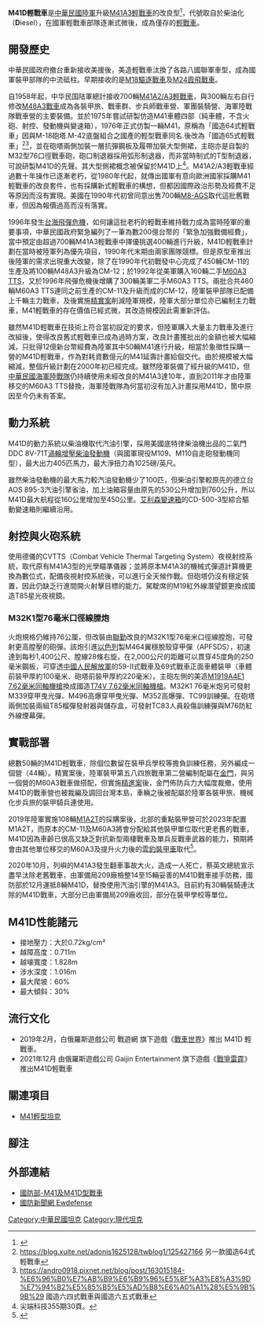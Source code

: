 {{Refimprove|time=2017-05-09T23:03:19+00:00}}
{{Infobox Weapon
|name= M-41D輕坦克
|image= File:M41D in Chengkungling 20111009a.jpg
|image_size= 300px
|caption= [[成功嶺|成功嶺]]展示中的M41D輕戰車。
|origin= {{ROC}}
|type= [[輕戰車|輕戰車]]
<!-- 種類選擇 -->
|is_ranged=yes
|is_bladed=
|is_explosive=yes
|is_artillery=yes
|is_vehicle=yes
|is_missile=
|is_UK=
<!-- 服役記錄 -->
|service= 1999 -
|used_by={{ROC}}
|wars= 
<!-- 生產歷史 -->
|designer= [[陸軍兵工整備發展中心|陸軍兵工整備發展中心]]
|design_date=1996 - 1998
|manufacturer=
|unit_cost=
|production_date= 1999 - 2000
|number= 50
|variants= 
<!-- 基本規格 -->
|spec_label=
|weight=25噸 
|length= 8.212公尺
|part_length= 
|width=3.198公尺
|height=3.075公尺（含對空機槍高度）
|diameter=
|wingspan=
|crew=4
<!-- 投射武器規格 --> 
|cartridge= 
|caliber=
|barrels=
|action= 
|rate= 
|velocity= 
|energy= 
|range= 
|max_range= 
|feed= 
|sights= [[德州儀器|德州儀器]]CVTTS夜視射控系統<br>雷射測距儀
<!-- 火炮規格 -->
|breech=
|recoil=
|carriage=
|elevation=-9º~19º
|traverse=360º　
<!-- 刃器規格 --> 
|blade_type=
|hilt_type=
|sheath_type=
|head_type=
|haft_type=
<!-- 爆炸物內填炸藥規格 --> 
|filling=
|filling_weight=
|detonation=
|yield=
<!-- 車輛/飛彈 規格 -->
|armour=均質鋼裝甲
|primary_armament=一門M32K1型76mm炮
|secondary_armament=1挺M2HB型12.7mm機槍<br>1挺[[T74排用機槍|T74型同軸機槍]]
|engine=底特律8V-71T柴油發動機
|engine_power=405匹馬力
|transmission=CD500型自動變速箱
|payload_capacity=
|fuel_capacity=760公升
|pw_ratio=
|suspension=扭力桿
|clearance=0.45公尺
|vehicle_range=450公里
|altitude=
|ceiling=
|speed=72公里／小時
|guidance=目視搜索，配有[[星光夜視鏡|星光夜視鏡]]<BR>數位彈道計算機
}}
'''M41D輕戰車'''是[[中華民國陸軍|中華民國陸軍]]升級[[M41轻型坦克|M41A3輕戰車]]的改良型<ref name="m41d">{{cite news |title=M41華克猛犬　國軍最「資深」現役戰車 |url=https://www.nownews.com/news/20180214/2702814/ |accessdate=2019-08-11 |work=今日新聞 |archive-date=2020-08-11 |archive-url=https://web.archive.org/web/20200811224830/https://www.nownews.com/news/20180214/2702814/ |dead-url=no }}</ref>，代號取自於柴油化（'''D'''iesel），在國軍輕戰車部隊逐漸式微後，成為僅存的[[輕戰車|輕戰車]]。

== 開發歷史 ==
中華民國政府撤台重新接收美援後，美造輕戰車汰換了各路八國聯軍車型，成為國軍裝甲部隊的中流砥柱。早期接收的是[[M18驅逐戰車|M18驅逐戰車]]及[[M24霞飛戰車|M24霞飛戰車]]。

自1958年起，中华民国陆軍總計接收700輛[[M41輕型坦克|M41A2/A3輕戰車]]，與300輛左右自行修改[[M48巴頓戰車|M48A3戰車]]成為各裝甲旅、戰車群、步兵師戰車營、軍團裝騎營、海軍陸戰隊戰車營的主要裝備。並於1975年嘗試研製仿造M41車體四部（純車體，不含火砲、射控、發動機與變速箱），1976年正式仿製一輛M41，原稱為「國造64式輕戰車」因與M-18砲塔.M-42底盤組合之國產的輕型戰車同名.後改為「國造65式輕戰車」<ref>https://blog.xuite.net/adonis1625128/twblog1/125427166 另一款國造64式輕戰車</ref><ref>https://andro0918.pixnet.net/blog/post/163015184-%E6%96%B0%E7%AB%B9%E6%B9%96%E5%8F%A3%E8%A3%9D%E7%94%B2%E5%85%B5%E5%AD%B8%E6%A0%A1%28%E5%9B%9B%29 {{Wayback|url=https://andro0918.pixnet.net/blog/post/163015184-%E6%96%B0%E7%AB%B9%E6%B9%96%E5%8F%A3%E8%A3%9D%E7%94%B2%E5%85%B5%E5%AD%B8%E6%A0%A1%28%E5%9B%9B%29 |date=20200927200622 }} 國造六四式戰車與國造六五式戰車</ref>，並在砲塔兩側加裝一層抗彈鋼板及履帶加裝大型側裙，主砲亦是自製的M32型76口徑戰車砲，砲口制退器採用弧形制退器，而非當時制式的T型制退器，可說研製M41D的先聲。其大型側裙概念被保留於M41D上<ref>尖端科技355期30頁。</ref>。M41A2/A3輕戰車經過數十年操作已逐漸老朽，從1980年代起，就傳出國軍有意向歐洲國家採購M41輕戰車的改良套件，也有採購新式輕戰車的構想，但都因國際政治形勢及經費不足等原因而沒有實現。美國在1990年代初曾同意出售700輛[[M8-AGS|M8-AGS]]取代這批舊戰車，但因為報價過高而沒有落實。

1996年發生[[台海飛彈危機|台海飛彈危機]]，如何讓這批老朽的輕戰車維持戰力成為當時陸軍的重要事項，中華民國政府緊急編列了一筆為數200億台幣的「緊急加強戰備經費」，當中預定由超過700輛M41A3輕戰車中擇優挑選400輛進行升級，M41D輕戰車計劃在當時被陸軍列為優先項目，1990年代末期由兩家團隊競標。但是原型車推出後陸軍的需求出現重大改變，除了在1990年代初戰發中心完成了450輛CM-11的生產及將100輛M48A3升級為CM-12；於1992年從美軍購入160輛二手[[M60巴頓|M60A3 TTS]]，又於1996年飛彈危機後增購了300輛美軍二手M60A3 TTS。兩批合共460輛M60A3 TTS連同之前生產的CM-11及升級而成的CM-12，陸軍裝甲部隊已配備上千輛主力戰車，及後實施[[精實案|精實案]]削減陸軍規模，陸軍大部分單位亦已編制主力戰車，M41輕戰車的存在價值已經式微，其改造規模因此需重新評估。

雖然M41D輕戰車在技術上符合當初設定的要求，但陸軍購入大量主力戰車及進行改組後，使得改良舊式輕戰車已成為過時方案，改良計畫獲批出的金額也被大幅縮減，只批得12億新台幣經費為陸軍其中50輛M41進行升級，相當於象徵性採購一營的M41D輕戰車，作為對耗資數億元的M41延壽計畫給個交代。由於規模被大幅縮減，整個升級計劃在2000年初已經完成。雖然陸軍裝備了經升級的M41D，但[[中華民國海軍陸戰隊|中華民國海軍陸戰隊]]仍持續使用未經改良的M41A3達10年，直到2011年才由陸軍移交的M60A3 TTS替換，海軍陸戰隊為何當初沒有加入計畫採用M41D，箇中原因至今仍未有答案。

== 動力系統 ==
M41D的動力系統以柴油機取代汽油引擎，採用美國底特律柴油機出品的二氣門DDC 8V-71T[[渦輪增壓器|渦輪增壓]][[柴油發動機|柴油發動機]]（與國軍現役M109、M110自走砲發動機同型），最大出力405匹馬力，最大淨扭力為1025磅/英尺。

雖然柴油發動機的最大馬力較汽油發動機少了100匹，但柴油引擎較原先的德立台AOS 895-3汽油引擎省油，加上油箱容量由原先的530公升增加到760公升，所以M41D最大航程從160公里增加至450公里。[[艾利森變速箱|艾利森變速箱]]的CD-500-3型綜合驅動變速箱則繼續沿用。

== 射控與火砲系統 ==
使用德儀的CVTTS（Combat Vehicle Thermal Targeting System）夜視射控系統，取代原有M41A3型的光學瞄準儀器；並將原本M41A3的機械式彈道計算機更換為數位式，配備夜視射控系統後，可以進行全天候作戰。但砲塔仍沒有穩定裝置，因此仍缺乏行進間開火射擊目標的能力。駕駛席的M19紅外線潛望鏡更換成國造T85星光夜視鏡。

=== M32K1型76毫米口徑線膛炮 ===
火炮規格仍維持76公厘，但改裝由[[聯勤|聯勤]]改良的M32K1型76毫米口徑線膛炮，可發射更高膛壓的砲彈。該炮引進[[以色列|以色列]]製M464翼穩脫殼穿甲彈（APFSDS），初速達到每秒1,400公尺、膛線28條右旋，在2,000公尺的距離可以貫穿45度角的250毫米鋼板，可穿透[[中國人民解放軍|中國人民解放軍]]的59-II式戰車及69式戰車正面車體裝甲（車體前裝甲厚約100毫米、砲塔前裝甲厚約220毫米）。主砲左側的美造[[白朗寧M1919中型機槍|M1919A4E1 7.62毫米同軸機槍]]換成國造[[T74排用機槍|T74V 7.62毫米同軸機槍]]。M32K1 76毫米炮另可發射M339穿甲曳光彈、M496高爆穿甲曳光彈、M352高爆彈、TC99訓練彈。在砲塔兩側加裝兩組T85榴彈發射器與儲存盒，可發射TC83人員殺傷訓練彈與M76防紅外線煙幕彈。

== 實戰部署 ==
總數50輛的M41D輕戰車，除個位數留在裝甲兵學校等擔負訓練任務，另外編成一個營（44輛）。精實案後，陸軍裝甲第五八四旅戰車第二營編制配屬在[[金門|金門]]，與另一個營的M60A3戰車做搭配，但實施[[精進案|精進案]]後，金門佈防兵力大幅度裁撤，使用M41D的戰車營也被裁編及調回台灣本島，車輛之後被配屬於陸軍各裝甲旅、機械化步兵旅的裝甲騎兵連使用。

2019年陸軍實施108輛[[M1A2|M1A2T]]的採購案後，北部的重點裝甲營可於2023年配置M1A2T，而原本的CM-11及M60A3將會分配給其他裝甲單位取代更老舊的戰車，M41D因為車齡已很高又缺乏對抗新型兩棲戰車及單兵反戰車武器的能力，預期將會由其他單位移交的M60A3及提升火力後的[[雲豹裝甲車|雲豹裝甲車]]取代<ref name="cm32-105">{{cite news |title=國軍明年啟動新版雲豹105公厘輪型戰砲甲車研發案 |url=https://udn.com/news/story/10930/3352906 |accessdate=2019-08-11 |work=聯合報 |archive-date=2019-08-11 |archive-url=https://web.archive.org/web/20190811113331/https://udn.com/news/story/10930/3352906 |dead-url=no }}</ref>。

2020年10月，列嶼的M41A3發生翻車事故大火，造成一人死亡，蔡英文總統宣示盡早汰除老舊戰車，由軍備局209廠檢整14至15輛妥善的M41D戰車接手防務，國防部於12月運抵8輛M41D，替換使用汽油引擎的M41A3。目前約有30輛裝騎連汰除的M41D戰車，大部分已由軍備局209廠收回，部分在裝甲學校等單位。

== M41D性能諸元 ==
*接地壓力：大於0.72kg/cm² 
*越障高度：0.711m　 
*越壕寬度：1.828m 
*涉水深度：1.016m　 
*最大爬坡：60%　 
*最大傾斜：30%

== 流行文化 ==
*2019年2月，白俄羅斯遊戲公司 戰遊網 旗下遊戲《[[戰車世界|戰車世界]]》推出 M41D 輕戰車。
*2021年12月 由俄羅斯遊戲公司 Gaijin Entertainment 旗下遊戲《[[戰爭雷霆|戰爭雷霆]]》推出M41D輕戰車

== 關連項目 ==
* [[M41輕型坦克|M41輕型坦克]]

== 腳注 ==
{{reflist}}

== 外部連結 ==
{{Commonscat|M41D}}
* [https://web.archive.org/web/20090312010704/http://www.mnd.gov.tw/Publish.aspx?cnid=77&p=28 國防部-M41及M41D型戰車]
* [https://archive.is/20130425221944/http://www.ewdefense.com/poman.asp?pno=269 國防新聞網 Ewdefense]

{{中華民國研製的裝甲車}}
{{中華民國陸軍軍備}}
{{中華民國國防工業}}

[[Category:中華民國坦克|Category:中華民國坦克]]
[[Category:現代坦克|Category:現代坦克]]